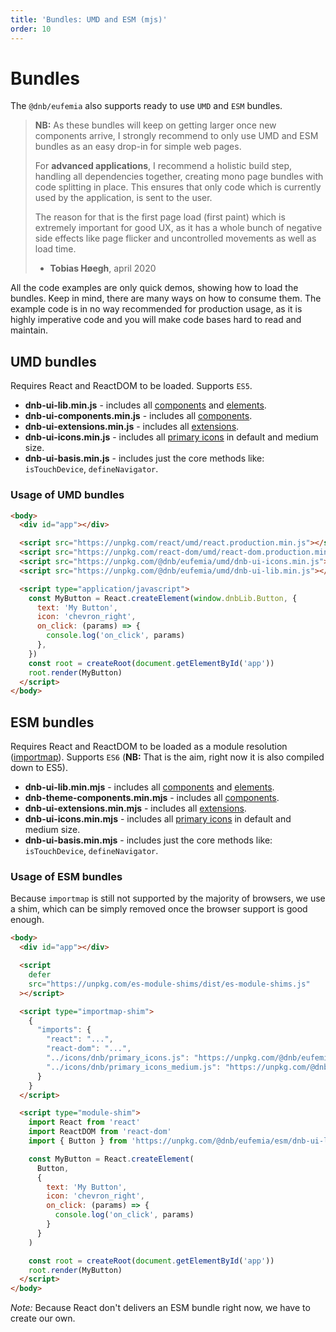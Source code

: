 ```yaml
---
title: 'Bundles: UMD and ESM (mjs)'
order: 10
---
```


# Bundles

The `@dnb/eufemia` also supports ready to use `UMD` and `ESM` bundles.

> **NB:** As these bundles will keep on getting larger once new components arrive, I strongly recommend to only use UMD and ESM bundles as an easy drop-in for simple web pages.
>
> For **advanced applications**, I recommend a holistic build step, handling all dependencies together, creating mono page bundles with code splitting in place. This ensures that only code which is currently used by the application, is sent to the user.
>
> The reason for that is the first page load (first paint) which is extremely important for good UX, as it has a whole bunch of negative side effects like page flicker and uncontrolled movements as well as load time.
>
> - **Tobias Høegh**, april 2020

All the code examples are only quick demos, showing how to load the bundles. Keep in mind, there are many ways on how to consume them. The example code is in no way recommended for production usage, as it is highly imperative code and you will make code bases hard to read and maintain.

## UMD bundles

Requires React and ReactDOM to be loaded. Supports `ES5`.

- **dnb-ui-lib.min.js** - includes all [components](/uilib/components) and [elements](/uilib/elements).
- **dnb-ui-components.min.js** - includes all [components](/uilib/components).
- **dnb-ui-extensions.min.js** - includes all [extensions](/uilib/extensions).
- **dnb-ui-icons.min.js** - includes all [primary icons](/icons/primary) in default and medium size.
- **dnb-ui-basis.min.js** - includes just the core methods like: `isTouchDevice`, `defineNavigator`.

### Usage of UMD bundles

```html
<body>
  <div id="app"></div>

  <script src="https://unpkg.com/react/umd/react.production.min.js"></script>
  <script src="https://unpkg.com/react-dom/umd/react-dom.production.min.js"></script>
  <script src="https://unpkg.com/@dnb/eufemia/umd/dnb-ui-icons.min.js"></script>
  <script src="https://unpkg.com/@dnb/eufemia/umd/dnb-ui-lib.min.js"></script>

  <script type="application/javascript">
    const MyButton = React.createElement(window.dnbLib.Button, {
      text: 'My Button',
      icon: 'chevron_right',
      on_click: (params) => {
        console.log('on_click', params)
      },
    })
    const root = createRoot(document.getElementById('app'))
    root.render(MyButton)
  </script>
</body>
```

## ESM bundles

Requires React and ReactDOM to be loaded as a module resolution ([importmap](https://github.com/WICG/import-maps)). Supports `ES6` (**NB:** That is the aim, right now it is also compiled down to ES5).

- **dnb-ui-lib.min.mjs** - includes all [components](/uilib/components) and [elements](/uilib/elements).
- **dnb-theme-components.min.mjs** - includes all [components](/uilib/components).
- **dnb-ui-extensions.min.mjs** - includes all [extensions](/uilib/extensions).
- **dnb-ui-icons.min.mjs** - includes all [primary icons](/icons/primary) in default and medium size.
- **dnb-ui-basis.min.mjs** - includes just the core methods like: `isTouchDevice`, `defineNavigator`.

### Usage of ESM bundles

Because `importmap` is still not supported by the majority of browsers, we use a shim, which can be simply removed once the browser support is good enough.

```html
<body>
  <div id="app"></div>

  <script
    defer
    src="https://unpkg.com/es-module-shims/dist/es-module-shims.js"
  ></script>

  <script type="importmap-shim">
    {
      "imports": {
        "react": "...",
        "react-dom": "...",
        "../icons/dnb/primary_icons.js": "https://unpkg.com/@dnb/eufemia/esm/dnb-ui-icons.min.mjs",
        "../icons/dnb/primary_icons_medium.js": "https://unpkg.com/@dnb/eufemia/esm/dnb-ui-icons.min.mjs"
      }
    }
  </script>

  <script type="module-shim">
    import React from 'react'
    import ReactDOM from 'react-dom'
    import { Button } from 'https://unpkg.com/@dnb/eufemia/esm/dnb-ui-lib.min.mjs'

    const MyButton = React.createElement(
      Button,
      {
        text: 'My Button',
        icon: 'chevron_right',
        on_click: (params) => {
          console.log('on_click', params)
        }
      }
    )

    const root = createRoot(document.getElementById('app'))
    root.render(MyButton)
  </script>
</body>
```

_Note:_ Because React don't delivers an ESM bundle right now, we have to create our own.
